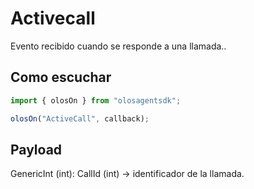 # Activecall

Evento recibido cuando se responde a una llamada..

## Como escuchar

```js copy
import { olosOn } from "olosagentsdk";

olosOn("ActiveCall", callback);
```

## Payload

GenericInt (int): CallId (int) -> identificador de la llamada.
